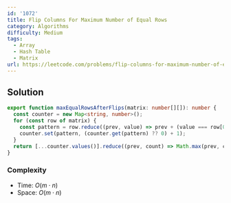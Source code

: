 ```yaml
---
id: '1072'
title: Flip Columns For Maximum Number of Equal Rows
category: Algorithms
difficulty: Medium
tags:
  - Array
  - Hash Table
  - Matrix
url: https://leetcode.com/problems/flip-columns-for-maximum-number-of-equal-rows
---
```


## Solution

```typescript filename="solution.ts" copy
export function maxEqualRowsAfterFlips(matrix: number[][]): number {
  const counter = new Map<string, number>();
  for (const row of matrix) {
    const pattern = row.reduce((prev, value) => prev + (value === row[0] ? '0' : '1'), '');
    counter.set(pattern, (counter.get(pattern) ?? 0) + 1);
  }
  return [...counter.values()].reduce((prev, count) => Math.max(prev, count), 0);
}
```

### Complexity

- Time: $O(m \cdot n)$
- Space: $O(m \cdot n)$
